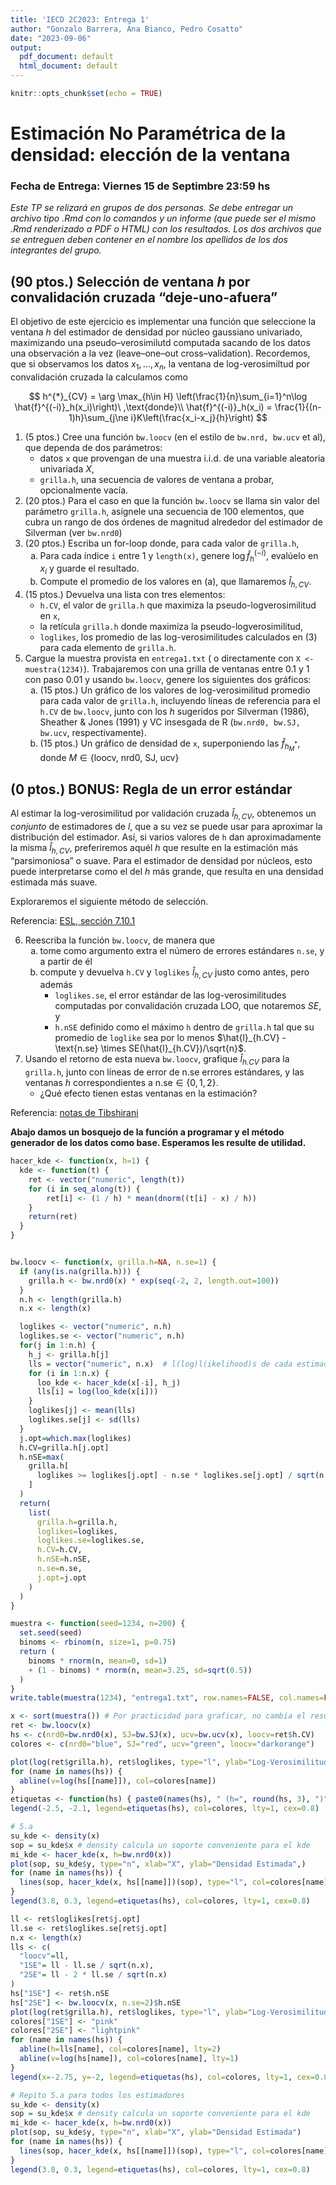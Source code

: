 ```yaml
---
title: 'IECD 2C2023: Entrega 1'
author: "Gonzalo Barrera, Ana Bianco, Pedro Cosatto"
date: "2023-09-06"
output:
  pdf_document: default
  html_document: default
---
```


```r
knitr::opts_chunk$set(echo = TRUE)
```




# Estimación No Paramétrica de la densidad: elección de la ventana 

### Fecha de Entrega: Viernes 15 de Septimbre 23:59 hs

*Este TP se relizará en grupos de dos personas. Se debe entregar un archivo tipo .Rmd con lo comandos y un informe (que puede ser el mismo .Rmd renderizado a PDF o HTML) con los resultados. Los dos archivos que se entreguen deben contener en el nombre los apellidos de los dos integrantes del grupo.*


## (90 ptos.) Selección de ventana $h$ por convalidación cruzada "deje-uno-afuera"

El objetivo de este ejercicio es implementar una función que seleccione la ventana $h$ del estimador de densidad por núcleo gaussiano univariado, maximizando una pseudo–verosimilutd computada sacando de los datos una observación a la vez (leave–one–out cross–validation). Recordemos, que si observamos los datos $x_1,\dots,x_n$, la ventana de log-verosimiltud por convalidación cruzada la calculamos como

$$
h^{*}_{CV} = \arg \max_{h\in H} \left(\frac{1}{n}\sum_{i=1}^n\log \hat{f}^{(-i)}_h(x_i)\right)\ ,\text{donde}\\
\hat{f}^{(-i)}_h(x_i) = \frac{1}{(n-1)h}\sum_{j\ne i}K\left(\frac{x_i-x_j}{h}\right)
$$

1. (5 ptos.) Cree una función `bw.loocv` (en el estilo de `bw.nrd, bw.ucv` et al), que dependa de dos parámetros:
    -  datos `x` que provengan de una muestra i.i.d. de una variable aleatoria univariada $X$, 
    - `grilla.h`, una secuencia de valores de ventana a probar, opcionalmente vacía.
2. (20 ptos.) Para el caso en que la función `bw.loocv` se llama sin valor del parámetro `grilla.h`, asígnele una secuencia de 100 elementos, que cubra un rango de dos órdenes de magnitud alrededor del estimador de Silverman (ver `bw.nrd0`)
3. (20 ptos.) Escriba un for-loop donde, para cada valor de `grilla.h`,
    a. Para cada índice `i` entre 1 y `length(x)`, genere $\log\hat{f}^{(-i)}_h$, evalúelo en $x_i$ y guarde el resultado.
    b. Compute el promedio de los valores en (a), que llamaremos $\hat{l}_{h,CV}$.
4. (15 ptos.) Devuelva una lista con tres elementos:
    - `h.CV`, el valor de `grilla.h` que maximiza la pseudo-logverosimilitud en `x`, 
    - la retícula  `grilla.h` donde maximiza la pseudo-logverosimilitud, 
    - `loglikes`, los promedio de las log-verosimilitudes calculados en (3) para cada elemento de `grilla.h`.
5. Cargue la muestra provista en `entrega1.txt` ( o directamente con `X <- muestra(1234)`). Trabajaremos con una grilla de ventanas entre 0.1 y 1 con paso 0.01 y usando `bw.loocv`, genere los siguientes dos gráficos:
    a. (15 ptos.) Un gráfico de los valores de log-verosimilitud promedio para cada valor de `grilla.h`, incluyendo líneas de referencia para el `h.CV` de `bw.loocv`, junto con los $h$ sugeridos por Silverman (1986), Sheather & Jones (1991) y VC insesgada de R (`bw.nrd0, bw.SJ, bw.ucv`, respectivamente).
    b. (15 ptos.) Un gráfico de densidad de `x`, superponiendo las $\hat{f}_{h^{*}_M}$, donde $M\in \{\text{loocv, nrd0, SJ, ucv}\}$
  
## (0 ptos.) BONUS: Regla de un error estándar

Al estimar la log-verosimilitud por validación cruzada $\hat{l}_{h,CV}$, obtenemos un _conjunto_ de estimadores de $l$, que a su vez se puede usar para aproximar la distribución del estimador. Así, si varios valores de `h` dan aproximadamente la misma $\hat{l}_{h,CV}$, preferiremos aquél $h$ que resulte en la estimación más "parsimoniosa" o suave. Para el estimador de densidad por núcleos, esto puede interpretarse como el del $h$ más grande, que resulta en una densidad estimada más suave.

Exploraremos el siguiente método de selección.


Referencia: [ESL, sección 7.10.1](https://hastie.su.domains/ElemStatLearn/printings/ESLII_print12_toc.pdf)

6. Reescriba la función `bw.loocv`, de manera que
    a. tome como argumento extra el número de errores estándares `n.se`, y a partir de él
    b. compute y devuelva `h.CV` y `loglikes` $\hat{l}_{h,CV}$  justo como antes, pero además
        - `loglikes.se`, el error estándar de las log-verosimilitudes computadas por convalidación cruzada LOO, que notaremos $SE$, y
        - `h.nSE` definido como el máximo `h` dentro de `grilla.h` tal que su promedio de `loglike` sea por lo menos $\hat{l}_{h.CV} - \text{n.se} \times SE(\hat{l}_{h.CV})/\sqrt{n}$.
  
7. Usando el retorno de esta nueva `bw.loocv`, grafique $\hat{l}_{h.CV}$ para la `grilla.h`, junto con líneas de error de $\text{n.se}$ errores estándares, y las ventanas $h$ correspondientes a $\text{n.se}\in\{0,1,2\}$.
    - ¿Qué efecto tienen estas ventanas en la estimación?

Referencia: [notas de Tibshirani](https://www.stat.cmu.edu/~ryantibs/datamining/lectures/19-val2-marked.pdf)
  

**Abajo damos un bosquejo de la función a programar y el método generador de los datos como base. Esperamos les resulte de utilidad.**


```r
hacer_kde <- function(x, h=1) {
  kde <- function(t) {
    ret <- vector("numeric", length(t))
    for (i in seq_along(t)) {
        ret[i] <- (1 / h) * mean(dnorm((t[i] - x) / h))
    }
    return(ret)
  }
}


bw.loocv <- function(x, grilla.h=NA, n.se=1) {
  if (any(is.na(grilla.h))) {
    grilla.h <- bw.nrd0(x) * exp(seq(-2, 2, length.out=100))
  }
  n.h <- length(grilla.h)
  n.x <- length(x)

  loglikes <- vector("numeric", n.h)
  loglikes.se <- vector("numeric", n.h)
  for(j in 1:n.h) {
    h_j <- grilla.h[j]
    lls = vector("numeric", n.x)  # l(log)l(ikelihood)s de cada estimador LOOCV
    for (i in 1:n.x) {
      loo_kde <- hacer_kde(x[-i], h_j)
      lls[i] = log(loo_kde(x[i]))
    }
    loglikes[j] <- mean(lls)
    loglikes.se[j] <- sd(lls)
  }
  j.opt=which.max(loglikes)
  h.CV=grilla.h[j.opt]
  h.nSE=max(
    grilla.h[
      loglikes >= loglikes[j.opt] - n.se * loglikes.se[j.opt] / sqrt(n.x)
    ]
  )
  return(
    list(
      grilla.h=grilla.h,
      loglikes=loglikes,
      loglikes.se=loglikes.se,
      h.CV=h.CV,
      h.nSE=h.nSE,
      n.se=n.se,
      j.opt=j.opt
    )
  )
}

muestra <- function(seed=1234, n=200) {
  set.seed(seed)
  binoms <- rbinom(n, size=1, p=0.75)
  return (
    binoms * rnorm(n, mean=0, sd=1)
    + (1 - binoms) * rnorm(n, mean=3.25, sd=sqrt(0.5))
  )
}
write.table(muestra(1234), "entrega1.txt", row.names=FALSE, col.names=FALSE)

```

```r
x <- sort(muestra()) # Por practicidad para graficar, no cambia el resultado.
ret <- bw.loocv(x)
hs <- c(nrd0=bw.nrd0(x), SJ=bw.SJ(x), ucv=bw.ucv(x), loocv=ret$h.CV)
colores <- c(nrd0="blue", SJ="red", ucv="green", loocv="darkorange")
```

```r
plot(log(ret$grilla.h), ret$loglikes, type="l", ylab="Log-Verosimilitud Media", xlab="log(h)")
for (name in names(hs)) {
  abline(v=log(hs[[name]]), col=colores[name])
}
etiquetas <- function(hs) { paste0(names(hs), " (h=", round(hs, 3), ")")}
legend(-2.5, -2.1, legend=etiquetas(hs), col=colores, lty=1, cex=0.8)

```

```r
# 5.a
su_kde <- density(x)
sop = su_kde$x # density calcula un soporte conveniente para el kde
mi_kde <- hacer_kde(x, h=bw.nrd0(x))
plot(sop, su_kde$y, type="n", xlab="X", ylab="Densidad Estimada",)
for (name in names(hs)) {
  lines(sop, hacer_kde(x, hs[[name]])(sop), type="l", col=colores[name])
}
legend(3.8, 0.3, legend=etiquetas(hs), col=colores, lty=1, cex=0.8)
```

```r
ll <- ret$loglikes[ret$j.opt]
ll.se <- ret$loglikes.se[ret$j.opt]
n.x <- length(x)
lls <- c(
  "loocv"=ll,
  "1SE"= ll - ll.se / sqrt(n.x),
  "2SE"= ll - 2 * ll.se / sqrt(n.x)
)
hs["1SE"] <- ret$h.nSE
hs["2SE"] <- bw.loocv(x, n.se=2)$h.nSE
plot(log(ret$grilla.h), ret$loglikes, type="l", ylab="Log-Verosimilitud Media", xlab="log(h)")
colores["1SE"] <- "pink"
colores["2SE"] <- "lightpink"
for (name in names(hs)) {
  abline(h=lls[name], col=colores[name], lty=2)
  abline(v=log(hs[name]), col=colores[name], lty=1)
}
legend(x=-2.75, y=-2, legend=etiquetas(hs), col=colores, lty=1, cex=0.8)
```

```r
# Repito 5.a para todos los estimadores
su_kde <- density(x)
sop = su_kde$x # density calcula un soporte conveniente para el kde
mi_kde <- hacer_kde(x, h=bw.nrd0(x))
plot(sop, su_kde$y, type="n", xlab="X", ylab="Densidad Estimada")
for (name in names(hs)) {
  lines(sop, hacer_kde(x, hs[[name]])(sop), type="l", col=colores[name])
}
legend(3.8, 0.3, legend=etiquetas(hs), col=colores, lty=1, cex=0.8)
```